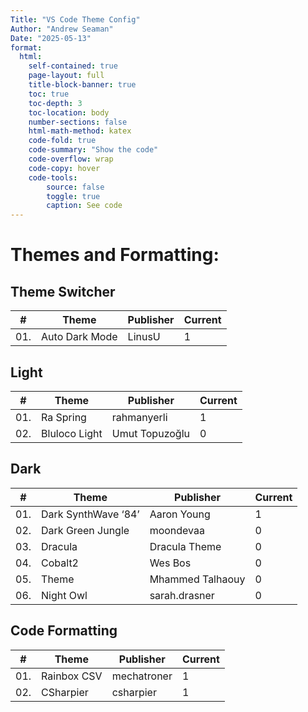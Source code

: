 ```yaml
---
Title: "VS Code Theme Config"
Author: "Andrew Seaman"
Date: "2025-05-13"
format:
  html:
    self-contained: true  
    page-layout: full
    title-block-banner: true
    toc: true
    toc-depth: 3
    toc-location: body
    number-sections: false
    html-math-method: katex
    code-fold: true
    code-summary: "Show the code"
    code-overflow: wrap
    code-copy: hover
    code-tools:
        source: false
        toggle: true
        caption: See code
---
```



# Themes and Formatting:


## Theme Switcher

|  #  | Theme                      | Publisher            | Current |
|-----|----------------------------|----------------------|---------|
| 01. | Auto Dark Mode             | LinusU               |    1    |
<!-- | 02. |                            |                      |    0    | -->
<!-- | 03. |                            |                      |    0    | -->
<!-- | 04. |                            |                      |    0    | -->
<!-- | 05. |                            |                      |    0    | -->
<!-- | 06. |                            |                      |    0    | -->
<!-- | 07. |                            |                      |    0    | -->
<!-- | 08. |                            |                      |    0    | -->
<!-- | 09. |                            |                      |    0    | -->
<!-- | 10. |                            |                      |    0    | -->



## Light

|  #  | Theme                      | Publisher            | Current |
|-----|----------------------------|----------------------|---------|
| 01. | Ra Spring                  | rahmanyerli          |    1    |
| 02. | Bluloco Light              | Umut Topuzoğlu       |    0    |
<!-- | 03. |                            |                      |    0    | -->
<!-- | 04. |                            |                      |    0    | -->
<!-- | 05. |                            |                      |    0    | -->
<!-- | 06. |                            |                      |    0    | -->
<!-- | 07. |                            |                      |    0    | -->
<!-- | 08. |                            |                      |    0    | -->
<!-- | 09. |                            |                      |    0    | -->
<!-- | 10. |                            |                      |    0    | -->



## Dark

|  #  | Theme                      | Publisher            | Current |
|-----|----------------------------|----------------------|---------|
| 01. | Dark SynthWave '84'        | Aaron Young          |    1    |
| 02. | Dark Green Jungle          | moondevaa            |    0    |
| 03. | Dracula                    | Dracula Theme        |    0    |
| 04. | Cobalt2                    | Wes Bos              |    0    |
| 05. | Theme                      | Mhammed Talhaouy     |    0    |
| 06. | Night Owl                  | sarah.drasner        |    0    |
<!-- | 07. |                            |                      |    0    | -->
<!-- | 08. |                            |                      |    0    | -->
<!-- | 09. |                            |                      |    0    | -->
<!-- | 10. |                            |                      |    0    | -->



## Code Formatting

|  #  | Theme                      | Publisher            | Current |
|-----|----------------------------|----------------------|---------|
| 01. | Rainbox CSV                | mechatroner          |    1    |
| 02. | CSharpier                  | csharpier            |    1    |
<!-- | 03. |                            |                      |    0    | -->
<!-- | 04. |                            |                      |    0    | -->
<!-- | 05. |                            |                      |    0    | -->
<!-- | 06. |                            |                      |    0    | -->
<!-- | 07. |                            |                      |    0    | -->
<!-- | 08. |                            |                      |    0    | -->
<!-- | 09. |                            |                      |    0    | -->
<!-- | 10. |                            |                      |    0    | -->
